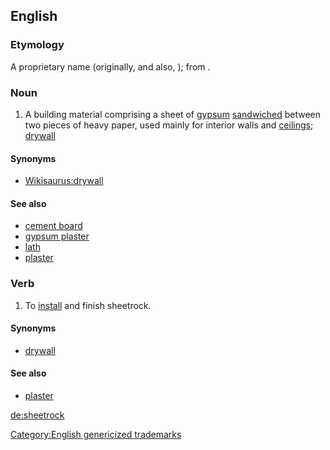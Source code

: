 {{also|Sheetrock}}
==English==

===Etymology===
A proprietary name (originally, and also, {{m|en|Sheetrock}}); from {{compound|sheet|rock|lang=en}}.

[[Category:English genericized trademarks]]

===Noun===
{{en-noun|-}}

# {{lb|en|uncountable}} A building material comprising a sheet of [[gypsum]] [[sandwiched]] between two pieces of heavy paper, used mainly for interior walls and [[ceiling]]s; [[drywall]]

====Synonyms====
* [[Wikisaurus:drywall]]

====See also====
* [[cement board]]
* [[gypsum plaster]]
* [[lath]]
* [[plaster]]

===Verb===
{{en-verb}}

# To [[install]] and finish sheetrock.

====Synonyms====
* [[drywall]]

====See also====
* [[plaster]]

[[de:sheetrock]]